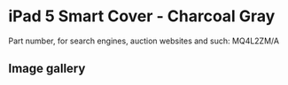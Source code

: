 
# iPad 5 Smart Cover - Charcoal Gray

Part number, for search engines, auction websites and such: MQ4L2ZM/A

## Image gallery

<div style={{ width: "768px" }}>
  <GalleryComponent
    images={[
      {
        original: "/everysource/MQ4L2.png",
        thumbnail: "/everypreview/MQ4L2.png",
      },
      {
        original: "/everysource/MQ4L2_AV1_GOLD.png",
        thumbnail: "/everypreview/MQ4L2_AV1_GOLD.png",
      },
      {
        original: "/everysource/MQ4L2_AV1_SILVER.png",
        thumbnail: "/everypreview/MQ4L2_AV1_SILVER.png",
      },
      {
        original: "/everysource/MQ4L2_AV1_SPACE_GRAY.png",
        thumbnail: "/everypreview/MQ4L2_AV1_SPACE_GRAY.png",
      }
    ]}
  />
</div>